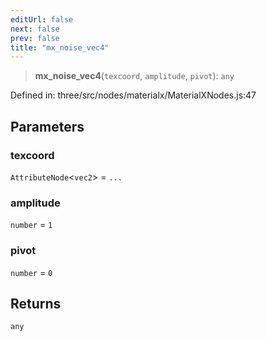 ```yaml
---
editUrl: false
next: false
prev: false
title: "mx_noise_vec4"
---
```


> **mx\_noise\_vec4**(`texcoord`, `amplitude`, `pivot`): `any`

Defined in: three/src/nodes/materialx/MaterialXNodes.js:47

## Parameters

### texcoord

`AttributeNode`\<`vec2`\> = `...`

### amplitude

`number` = `1`

### pivot

`number` = `0`

## Returns

`any`
